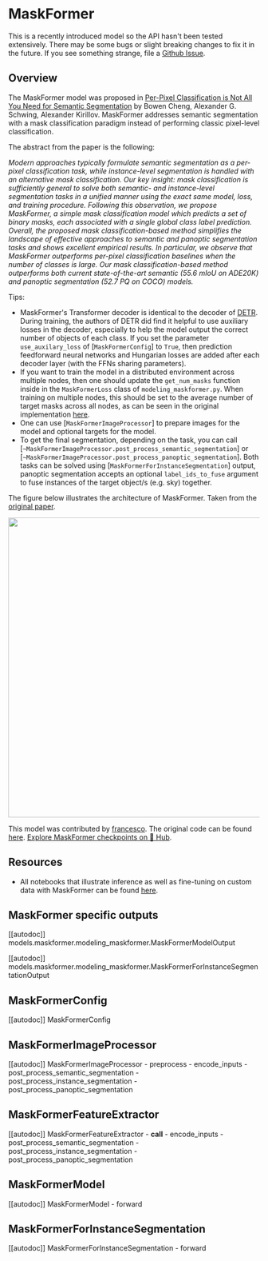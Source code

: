 <!--Copyright 2022 The HuggingFace Team. All rights reserved.

Licensed under the Apache License, Version 2.0 (the "License"); you may not use this file except in compliance with
the License. You may obtain a copy of the License at

http://www.apache.org/licenses/LICENSE-2.0

Unless required by applicable law or agreed to in writing, software distributed under the License is distributed on
an "AS IS" BASIS, WITHOUT WARRANTIES OR CONDITIONS OF ANY KIND, either express or implied. See the License for the
specific language governing permissions and limitations under the License.
-->

# MaskFormer

<Tip>

This is a recently introduced model so the API hasn't been tested extensively. There may be some bugs or slight
breaking changes to fix it in the future. If you see something strange, file a [Github Issue](https://github.com/huggingface/transformers/issues/new?assignees=&labels=&template=bug-report.md&title).

</Tip>

## Overview

The MaskFormer model was proposed in [Per-Pixel Classification is Not All You Need for Semantic Segmentation](https://arxiv.org/abs/2107.06278) by Bowen Cheng, Alexander G. Schwing, Alexander Kirillov. MaskFormer addresses semantic segmentation with a mask classification paradigm instead of performing classic pixel-level classification.

The abstract from the paper is the following:

*Modern approaches typically formulate semantic segmentation as a per-pixel classification task, while instance-level segmentation is handled with an alternative mask classification. Our key insight: mask classification is sufficiently general to solve both semantic- and instance-level segmentation tasks in a unified manner using the exact same model, loss, and training procedure. Following this observation, we propose MaskFormer, a simple mask classification model which predicts a set of binary masks, each associated with a single global class label prediction. Overall, the proposed mask classification-based method simplifies the landscape of effective approaches to semantic and panoptic segmentation tasks and shows excellent empirical results. In particular, we observe that MaskFormer outperforms per-pixel classification baselines when the number of classes is large. Our mask classification-based method outperforms both current state-of-the-art semantic (55.6 mIoU on ADE20K) and panoptic segmentation (52.7 PQ on COCO) models.*

Tips:
-  MaskFormer's Transformer decoder is identical to the decoder of [DETR](detr). During training, the authors of DETR did find it helpful to use auxiliary losses in the decoder, especially to help the model output the correct number of objects of each class. If you set the parameter `use_auxilary_loss` of [`MaskFormerConfig`] to `True`, then prediction feedforward neural networks and Hungarian losses are added after each decoder layer (with the FFNs sharing parameters).
- If you want to train the model in a distributed environment across multiple nodes, then one should update the
  `get_num_masks` function inside in the `MaskFormerLoss` class of `modeling_maskformer.py`. When training on multiple nodes, this should be
  set to the average number of target masks across all nodes, as can be seen in the original implementation [here](https://github.com/facebookresearch/MaskFormer/blob/da3e60d85fdeedcb31476b5edd7d328826ce56cc/mask_former/modeling/criterion.py#L169).
- One can use [`MaskFormerImageProcessor`] to prepare images for the model and optional targets for the model.
- To get the final segmentation, depending on the task, you can call [`~MaskFormerImageProcessor.post_process_semantic_segmentation`] or [`~MaskFormerImageProcessor.post_process_panoptic_segmentation`]. Both tasks can be solved using [`MaskFormerForInstanceSegmentation`] output, panoptic segmentation accepts an optional `label_ids_to_fuse` argument to fuse instances of the target object/s (e.g. sky) together.

The figure below illustrates the architecture of MaskFormer. Taken from the [original paper](https://arxiv.org/abs/2107.06278).

<img width="600" src="https://huggingface.co/datasets/huggingface/documentation-images/resolve/main/maskformer_architecture.png"/>

This model was contributed by [francesco](https://huggingface.co/francesco). The original code can be found [here](https://github.com/facebookresearch/MaskFormer).
[Explore MaskFormer checkpoints on 🤗 Hub](https://huggingface.co/models?sort=downloads&search=MaskFormer).

## Resources

<PipelineTag pipeline="image-segmentation"/>

- All notebooks that illustrate inference as well as fine-tuning on custom data with MaskFormer can be found [here](https://github.com/NielsRogge/Transformers-Tutorials/tree/master/MaskFormer).

## MaskFormer specific outputs

[[autodoc]] models.maskformer.modeling_maskformer.MaskFormerModelOutput

[[autodoc]] models.maskformer.modeling_maskformer.MaskFormerForInstanceSegmentationOutput

## MaskFormerConfig

[[autodoc]] MaskFormerConfig

## MaskFormerImageProcessor

[[autodoc]] MaskFormerImageProcessor
    - preprocess
    - encode_inputs
    - post_process_semantic_segmentation
    - post_process_instance_segmentation
    - post_process_panoptic_segmentation

## MaskFormerFeatureExtractor

[[autodoc]] MaskFormerFeatureExtractor
    - __call__
    - encode_inputs
    - post_process_semantic_segmentation
    - post_process_instance_segmentation
    - post_process_panoptic_segmentation

## MaskFormerModel

[[autodoc]] MaskFormerModel
    - forward

## MaskFormerForInstanceSegmentation

[[autodoc]] MaskFormerForInstanceSegmentation
    - forward